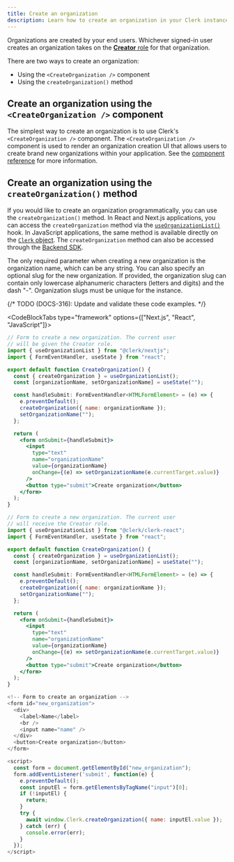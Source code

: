 ```yaml
---
title: Create an organization
description: Learn how to create an organization in your Clerk instance.
---
```


Organizations are created by your end users. Whichever signed-in user creates an organization takes on the [**Creator** role](/docs/organizations/roles-permissions#the-creator-role) for that organization.

There are two ways to create an organization:
- Using the `<CreateOrganization />` component
- Using the `createOrganization()` method

## Create an organization using the `<CreateOrganization />` component

The simplest way to create an organization is to use Clerk's `<CreateOrganization />` component. The `<CreateOrganization />` component is used to render an organization creation UI that allows users to create brand new organizations within your application. See the [component reference](/docs/components/organization/create-organization) for more information.

## Create an organization using the `createOrganization()` method

If you would like to create an organization programmatically, you can use the `createOrganization()` method. In React and Next.js applications, you can access the `createOrganization` method via the [`useOrganizationList()`](/docs/references/react/use-organization-list) hook. In JavaScript applications, the same method is available directly on the [`Clerk` object](/docs/references/javascript/clerk/organization-methods#create-organization). The `createOrganization` method can also be accessed through the [Backend SDK](/docs/references/backend/organization/create-organization).

The only required parameter when creating a new organization is the organization name, which can be any string. You can also specify an optional slug for the new organization. If provided, the organization slug can contain only lowercase alphanumeric characters (letters and digits) and the dash "-". Organization slugs must be unique for the instance.

{/* TODO (DOCS-316): Update and validate these code examples. */}

<CodeBlockTabs type="framework" options={["Next.js", "React", "JavaScript"]}>
```jsx
// Form to create a new organization. The current user
// will be given the Creator role.
import { useOrganizationList } from "@clerk/nextjs";
import { FormEventHandler, useState } from "react";

export default function CreateOrganization() {
  const { createOrganization } = useOrganizationList();
  const [organizationName, setOrganizationName] = useState("");

  const handleSubmit: FormEventHandler<HTMLFormElement> = (e) => {
    e.preventDefault();
    createOrganization({ name: organizationName });
    setOrganizationName("");
  };

  return (
    <form onSubmit={handleSubmit}>
      <input
        type="text"
        name="organizationName"
        value={organizationName}
        onChange={(e) => setOrganizationName(e.currentTarget.value)}
      />
      <button type="submit">Create organization</button>
    </form>
  );
}
```

```jsx
// Form to create a new organization. The current user
// will receive the Creator role.
import { useOrganizationList } from "@clerk/clerk-react";
import { FormEventHandler, useState } from "react";

export default function CreateOrganization() {
  const { createOrganization } = useOrganizationList();
  const [organizationName, setOrganizationName] = useState("");

  const handleSubmit: FormEventHandler<HTMLFormElement> = (e) => {
    e.preventDefault();
    createOrganization({ name: organizationName });
    setOrganizationName("");
  };

  return (
    <form onSubmit={handleSubmit}>
      <input
        type="text"
        name="organizationName"
        value={organizationName}
        onChange={(e) => setOrganizationName(e.currentTarget.value)}
      />
      <button type="submit">Create organization</button>
    </form>
  );
}
```

```js
<!-- Form to create an organization -->
<form id="new_organization">
  <div>
    <label>Name</label>
    <br />
    <input name="name" />
  </div>
  <button>Create organization</button>
</form>

<script>
  const form = document.getElementById("new_organization");
  form.addEventListener('submit', function(e) {
    e.preventDefault();
    const inputEl = form.getElementsByTagName("input")[0];
    if (!inputEl) {
      return;
    }
    try {
      await window.Clerk.createOrganization({ name: inputEl.value });
    } catch (err) {
      console.error(err);
    }
  });
</script>

```
</CodeBlockTabs>
